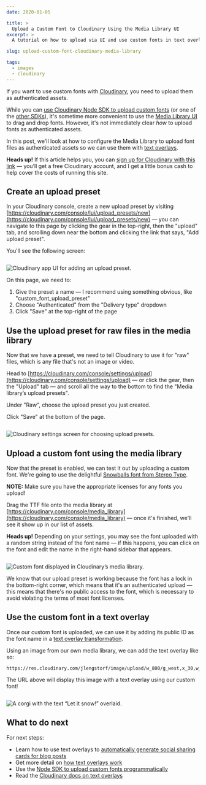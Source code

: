```yaml
---
date: 2020-01-05

title: >
  Upload a Custom Font to Cloudinary Using the Media Library UI
excerpt: >
  A tutorial on how to upload via UI and use custom fonts in text overlays with Cloudinary to generate images with custom text.

slug: upload-custom-font-cloudinary-media-library

tags:
  - images
  - cloudinary
---
```



If you want to use custom fonts with [Cloudinary](https://jason.af/cloudinary), you need to upload them as authenticated assets.

While you can [use Cloudinary Node SDK to upload custom fonts](/blog/upload-custom-font-cloudinary-node/) (or one of the [other SDKs](https://cloudinary.com/documentation)), it's sometime more convenient to use the [Media Library UI](https://cloudinary.com/console/media_library) to drag and drop fonts. However, it's not immediately clear _how_ to upload fonts as authenticated assets.

In this post, we'll look at how to configure the Media Library to upload font files as authenticated assets so we can use them with [text overlays](/blog/add-text-overlay-cloudinary/).

<Aside>

**Heads up!** If this article helps you, you can [sign up for Cloudinary with this link](https://jason.af/cloudinary) — you’ll get a free Cloudinary account, and I get a little bonus cash to help cover the costs of running this site.

</Aside>

## Create an upload preset

In your Cloudinary console, create a new upload preset by visiting [https://cloudinary.com/console/lui/upload_presets/new](https://cloudinary.com/console/lui/upload_presets/new) — you can navigate to this page by clicking the gear in the top-right, then the "upload" tab, and scrolling down near the bottom and clicking the link that says, "Add upload preset".

You'll see the following screen:

<Image caption="The Cloudinary screen for adding upload presets.">

![Cloudinary app UI for adding an upload preset.](images/cloudinary-upload-preset.jpg)

</Image>

On this page, we need to:

1. Give the preset a name — I recommend using something obvious, like "custom_font_upload_preset"
2. Choose "Authenticated" from the "Delivery type" dropdown
3. Click "Save" at the top-right of the page

## Use the upload preset for raw files in the media library

Now that we have a preset, we need to tell Cloudinary to use it for "raw" files, which is any file that's not an image or video.

Head to [https://cloudinary.com/console/settings/upload](https://cloudinary.com/console/settings/upload) — or click the gear, then the "Upload" tab — and scroll all the way to the bottom to find the "Media library’s upload presets".

Under "Raw", choose the upload preset you just created.

Click "Save" at the bottom of the page.

<Image caption="The Cloudinary settings screen for choosing upload presets.">

![Cloudinary settings screen for choosing upload presets.](images/cloudinary-media-library-preset.jpg)

</Image>

## Upload a custom font using the media library

Now that the preset is enabled, we can test it out by uploading a custom font. We're going to use the delightful [Snowballs font from Stereo Type](http://www.stereo-type.fr/fonts/snowballs/).

**NOTE:** Make sure you have the appropriate licenses for any fonts you upload!

Drag the TTF file onto the media library at [https://cloudinary.com/console/media_library](https://cloudinary.com/console/media_library) — once it's finished, we'll see it show up in our list of assets.

**Heads up!** Depending on your settings, you may see the font uploaded with a random string instead of the font name — if this happens, you can click on the font and edit the name in the right-hand sidebar that appears.

<Image caption="A custom font displayed in Cloudinary’s media library.">

![Custom font displayed in Cloudinary’s media library.](images/cloudinary-custom-font.jpg)

</Image>

We know that our upload preset is working because the font has a lock in the bottom-right corner, which means that it's an authenticated upload — this means that there's no public access to the font, which is necessary to avoid violating the terms of most font licenses.

## Use the custom font in a text overlay

Once our custom font is uploaded, we can use it by adding its public ID as the font name in a [text overlay transformation](/blog/add-text-overlay-cloudinary/).

Using an image from our own media library, we can add the text overlay like so:

```text
https://res.cloudinary.com/jlengstorf/image/upload/w_800/g_west,x_30,w_350,c_fit,co_white,bo_4px_solid_black,l_text:snowballs.ttf_180_stroke:Let%20it%20snow!/corgi.jpg
```

The URL above will display this image with a text overlay using our custom font!

<Image caption="The Cloudinary screen for adding upload presets.">

![A corgi with the text “Let it snow!” overlaid.](https://res.cloudinary.com/jlengstorf/image/upload/w_800/g_west,x_30,w_350,c_fit,co_white,bo_4px_solid_black,l_text:snowballs.ttf_180_stroke:Let%20it%20snow!/corgi.jpg)

</Image>

## What to do next

For next steps:

- Learn how to use text overlays to [automatically generate social sharing cards for blog posts](/blog/auto-generate-social-image/)
- Get more detail on [how text overlays work](/blog/add-text-overlay-cloudinary/)
- Use the [Node SDK to upload custom fonts programmatically](/blog/upload-custom-font-cloudinary-node/)
- Read the [Cloudinary docs on text overlays](https://cloudinary.com/documentation/image_transformations#adding_text_captions)
